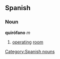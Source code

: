 == Spanish == 
=== Noun === 
'''quirófano''' ''m'' 
# [[operating]] [[room]]
[[Category:Spanish nouns]]